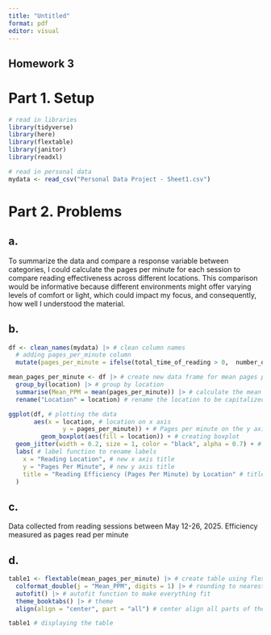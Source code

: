 ```yaml
---
title: "Untitled"
format: pdf
editor: visual
---
```


## Homework 3

# Part 1. Setup

```r
# read in libraries
library(tidyverse)
library(here)
library(flextable)
library(janitor)
library(readxl)

# read in personal data
mydata <- read_csv("Personal Data Project - Sheet1.csv")
```

# Part 2. Problems

## a.

To summarize the data and compare a response variable between categories, I could calculate the pages per minute for each session to compare reading effectiveness across different locations. This comparison would be informative because different environments might offer varying levels of comfort or light, which could impact my focus, and consequently, how well I understood the material.

## b.

```r
df <- clean_names(mydata) |> # clean column names
  # adding pages_per_minute column
  mutate(pages_per_minute = ifelse(total_time_of_reading > 0,  number_of_pages / total_time_of_reading, 0))

mean_pages_per_minute <- df |> # create new data frame for mean pages per minute
  group_by(location) |> # group by location
  summarise(Mean_PPM = mean(pages_per_minute)) |> # calculate the mean
  rename("Location" = location) # rename the location to be capitalized

ggplot(df, # plotting the data
       aes(x = location, # location on x axis
               y = pages_per_minute)) + # Pages per minute on the y axis
         geom_boxplot(aes(fill = location)) + # creating boxplot
  geom_jitter(width = 0.2, size = 1, color = "black", alpha = 0.7) + # adding the underlying data
  labs( # label function to rename labels
    x = "Reading Location", # new x axis title
    y = "Pages Per Minute", # new y axis title
    title = "Reading Efficiency (Pages Per Minute) by Location" # title for visualization
  )
```

## c.

Data collected from reading sessions between May 12-26, 2025. Efficiency measured as pages read per minute

## d.

```r
table1 <- flextable(mean_pages_per_minute) |> # create table using flextable
  colformat_double(j = "Mean_PPM", digits = 1) |> # rounding to nearest decimal
  autofit() |> # autofit function to make everything fit
  theme_booktabs() |> # theme
  align(align = "center", part = "all") # center align all parts of the table

table1 # displaying the table
```
